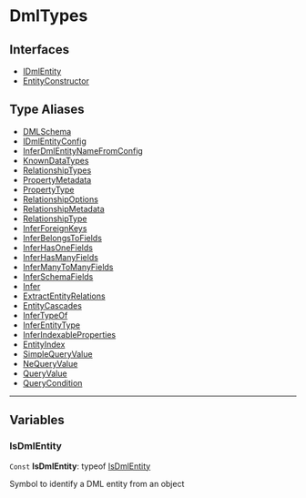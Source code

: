 
# DmlTypes

## Interfaces

- [IDmlEntity](../DmlTypes/interfaces/types.DmlTypes.IDmlEntity/page.mdx)
- [EntityConstructor](../DmlTypes/interfaces/types.DmlTypes.EntityConstructor/page.mdx)

## Type Aliases

- [DMLSchema](../DmlTypes/types/types.DmlTypes.DMLSchema/page.mdx)
- [IDmlEntityConfig](../DmlTypes/types/types.DmlTypes.IDmlEntityConfig/page.mdx)
- [InferDmlEntityNameFromConfig](../DmlTypes/types/types.DmlTypes.InferDmlEntityNameFromConfig/page.mdx)
- [KnownDataTypes](../DmlTypes/types/types.DmlTypes.KnownDataTypes/page.mdx)
- [RelationshipTypes](../DmlTypes/types/types.DmlTypes.RelationshipTypes/page.mdx)
- [PropertyMetadata](../DmlTypes/types/types.DmlTypes.PropertyMetadata/page.mdx)
- [PropertyType](../DmlTypes/types/types.DmlTypes.PropertyType/page.mdx)
- [RelationshipOptions](../DmlTypes/types/types.DmlTypes.RelationshipOptions/page.mdx)
- [RelationshipMetadata](../DmlTypes/types/types.DmlTypes.RelationshipMetadata/page.mdx)
- [RelationshipType](../DmlTypes/types/types.DmlTypes.RelationshipType/page.mdx)
- [InferForeignKeys](../DmlTypes/types/types.DmlTypes.InferForeignKeys/page.mdx)
- [InferBelongsToFields](../DmlTypes/types/types.DmlTypes.InferBelongsToFields/page.mdx)
- [InferHasOneFields](../DmlTypes/types/types.DmlTypes.InferHasOneFields/page.mdx)
- [InferHasManyFields](../DmlTypes/types/types.DmlTypes.InferHasManyFields/page.mdx)
- [InferManyToManyFields](../DmlTypes/types/types.DmlTypes.InferManyToManyFields/page.mdx)
- [InferSchemaFields](../DmlTypes/types/types.DmlTypes.InferSchemaFields/page.mdx)
- [Infer](../DmlTypes/types/types.DmlTypes.Infer/page.mdx)
- [ExtractEntityRelations](../DmlTypes/types/types.DmlTypes.ExtractEntityRelations/page.mdx)
- [EntityCascades](../DmlTypes/types/types.DmlTypes.EntityCascades/page.mdx)
- [InferTypeOf](../DmlTypes/types/types.DmlTypes.InferTypeOf/page.mdx)
- [InferEntityType](../DmlTypes/types/types.DmlTypes.InferEntityType/page.mdx)
- [InferIndexableProperties](../DmlTypes/types/types.DmlTypes.InferIndexableProperties/page.mdx)
- [EntityIndex](../DmlTypes/types/types.DmlTypes.EntityIndex/page.mdx)
- [SimpleQueryValue](../DmlTypes/types/types.DmlTypes.SimpleQueryValue/page.mdx)
- [NeQueryValue](../DmlTypes/types/types.DmlTypes.NeQueryValue/page.mdx)
- [QueryValue](../DmlTypes/types/types.DmlTypes.QueryValue/page.mdx)
- [QueryCondition](../DmlTypes/types/types.DmlTypes.QueryCondition/page.mdx)

___

## Variables

### IsDmlEntity

 `Const` **IsDmlEntity**: typeof [IsDmlEntity](page.mdx#isdmlentity)

Symbol to identify a DML entity from an object
